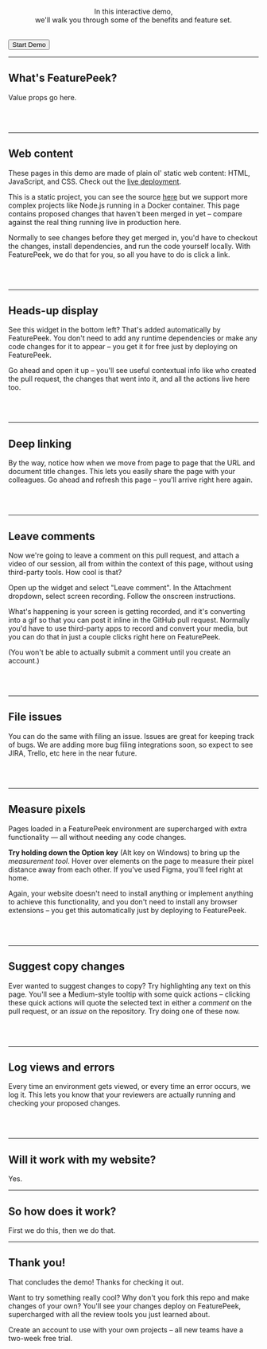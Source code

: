 
<Layout>

<Logo demo width="100%" />

<center>

In this interactive demo,  
we'll walk you through some of the benefits and feature set. 

</center>
<br />
<Button href="/1">Start Demo</Button>

</Layout>

---

<Layout>

## What's FeaturePeek?

Value props go here.

<br /><br />
</Layout>

---

<Layout>

## Web content

These pages in this demo are made of plain ol' static web content: HTML, JavaScript, and CSS. Check out the [live deployment](https://demo.featurepeek.com).

This is a static project, you can see the source [here](https://github.com/featurepeek/demo) but we support more complex projects like Node.js running in a Docker container. This page contains proposed changes that haven't been merged in yet – compare against the real thing running live in production here. 

Normally to see changes before they get merged in, you'd have to checkout the changes, install dependencies, and run the code yourself locally. With FeaturePeek, we do that for you, so all you have to do is click a link. 

<br /><br />
</Layout>

---

<Layout>

## Heads-up display

See this widget in the bottom left? That's added automatically by FeaturePeek. You don't need to add any runtime dependencies or make any code changes for it to appear – you get it for free just by deploying on FeaturePeek. 

Go ahead and open it up – you'll see useful contextual info like who created the pull request, the changes that went into it, and all the actions live here too.

<br /><br />
</Layout>

---

<Layout>

## Deep linking

By the way, notice how when we move from page to page that the URL and document title changes. This lets you easily share the page with your colleagues. Go ahead and refresh this page – you'll arrive right here again.

<br /><br />
</Layout>

---

<Layout>

## Leave comments

Now we're going to leave a comment on this pull request, and attach a video of our session, all from within the context of this page, without using third-party tools. How cool is that? 

Open up the widget and select "Leave comment". In the Attachment dropdown, select screen recording. Follow the onscreen instructions. 

What's happening is your screen is getting recorded, and it's converting into a gif so that you can post it inline in the GitHub pull request. Normally you'd have to use third-party apps to record and convert your media, but you can do that in just a couple clicks right here on FeaturePeek. 

(You won't be able to actually submit a comment until you create an account.)

<br /><br />
</Layout>

---

<Layout>

## File issues

You can do the same with filing an issue. Issues are great for keeping track of bugs. We are adding more bug filing integrations soon, so expect to see JIRA, Trello, etc here in the near future.

<br /><br />
</Layout>

---

<Layout>

## Measure pixels

Pages loaded in a FeaturePeek environment are supercharged with extra functionality &mdash; all without needing any code changes. 

**Try holding down the Option key** (Alt key on Windows) to bring up the *measurement tool*. Hover over elements on the page to measure their pixel distance away from each other. If you've used Figma, you'll feel right at home. 

Again, your website doesn't need to install anything or implement anything to achieve this functionality, and you don't need to install any browser extensions – you get this automatically just by deploying to FeaturePeek. 

<br /><br />
</Layout>

---

<Layout>

## Suggest copy changes

Ever wanted to suggest changes to copy? Try highlighting any text on this page. You'll see a Medium-style tooltip with some quick actions – clicking these quick actions will quote the selected text in either a *comment* on the pull request, or an *issue* on the repository. Try doing one of these now. 

<br /><br />
</Layout>

---

<Layout>

## Log views and errors

Every time an environment gets viewed, or every time an error occurs, we log it. This lets you know that your reviewers are actually running and checking your proposed changes. 

<br /><br />
</Layout>

---

<Layout>

## Will it work with my website? 

Yes.

</Layout>

---

<Layout>

## So how does it work? 

First we do this, then we do that.

</Layout>

--- 

<Layout>

## Thank you!

That concludes the demo! Thanks for checking it out. 

Want to try something really cool? Why don't you fork this repo and make changes of your own? You'll see your changes deploy on FeaturePeek, supercharged with all the review tools you just learned about. 

Create an account to use with your own projects – all new teams have a two-week free trial. 

<br /><br />
</Layout>


